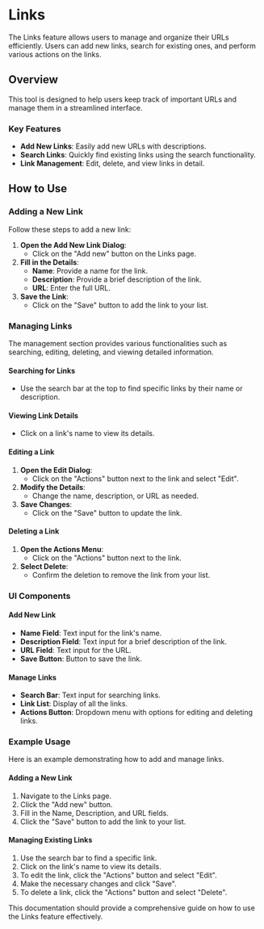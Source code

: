 # Links

The Links feature allows users to manage and organize their URLs efficiently. Users can add new links, search for existing ones, and perform various actions on the links.

## Overview

This tool is designed to help users keep track of important URLs and manage them in a streamlined interface.

### Key Features

- **Add New Links**: Easily add new URLs with descriptions.
- **Search Links**: Quickly find existing links using the search functionality.
- **Link Management**: Edit, delete, and view links in detail.

## How to Use

### Adding a New Link

Follow these steps to add a new link:

1. **Open the Add New Link Dialog**:
   - Click on the "Add new" button on the Links page.
2. **Fill in the Details**:
   - **Name**: Provide a name for the link.
   - **Description**: Provide a brief description of the link.
   - **URL**: Enter the full URL.
3. **Save the Link**:
   - Click on the "Save" button to add the link to your list.

### Managing Links

The management section provides various functionalities such as searching, editing, deleting, and viewing detailed information.

#### Searching for Links

- Use the search bar at the top to find specific links by their name or description.

#### Viewing Link Details

- Click on a link's name to view its details.

#### Editing a Link

1. **Open the Edit Dialog**:
   - Click on the "Actions" button next to the link and select "Edit".
2. **Modify the Details**:
   - Change the name, description, or URL as needed.
3. **Save Changes**:
   - Click on the "Save" button to update the link.

#### Deleting a Link

1. **Open the Actions Menu**:
   - Click on the "Actions" button next to the link.
2. **Select Delete**:
   - Confirm the deletion to remove the link from your list.

### UI Components

#### Add New Link

- **Name Field**: Text input for the link's name.
- **Description Field**: Text input for a brief description of the link.
- **URL Field**: Text input for the URL.
- **Save Button**: Button to save the link.

#### Manage Links

- **Search Bar**: Text input for searching links.
- **Link List**: Display of all the links.
- **Actions Button**: Dropdown menu with options for editing and deleting links.

### Example Usage

Here is an example demonstrating how to add and manage links.

#### Adding a New Link

1. Navigate to the Links page.
2. Click the "Add new" button.
3. Fill in the Name, Description, and URL fields.
4. Click the "Save" button to add the link to your list.

#### Managing Existing Links

1. Use the search bar to find a specific link.
2. Click on the link's name to view its details.
3. To edit the link, click the "Actions" button and select "Edit".
4. Make the necessary changes and click "Save".
5. To delete a link, click the "Actions" button and select "Delete".

This documentation should provide a comprehensive guide on how to use the Links feature effectively.
